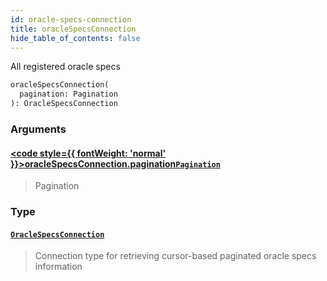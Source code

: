 ```yaml
---
id: oracle-specs-connection
title: oracleSpecsConnection
hide_table_of_contents: false
---
```








All registered oracle specs

```graphql
oracleSpecsConnection(
  pagination: Pagination
): OracleSpecsConnection
```


### Arguments

#### [<code style={{ fontWeight: 'normal' }}>oracleSpecsConnection.<b>pagination</b></code>](#)<Bullet />[`Pagination`](/testnet/api/graphql/inputs/pagination) <Badge class="secondary" text="input"/>
> Pagination
> 

### Type

#### [`OracleSpecsConnection`](/testnet/api/graphql/objects/oracle-specs-connection) <Badge class="secondary" text="object"/>
> Connection type for retrieving cursor-based paginated oracle specs information
> 





